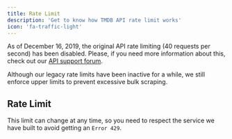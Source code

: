 ```yaml
---
title: Rate Limit
description: 'Get to know how TMDB API rate limit works'
icon: 'fa-traffic-light'
---
```


As of December 16, 2019, the original API rate limiting (40 requests per second) has been disabled. Please, if you need more information about this, check out our [API support forum](https://www.themoviedb.org/talk/category/5047958519c29526b50017d6).

Although our legacy rate limits have been inactive for a while, we still enforce upper limits to prevent excessive bulk scraping. 

## Rate Limit

<Note>
    This limit can change at any time, so you need to respect the service we have built to avoid getting an <code>Error 429</code>.
</Note>



